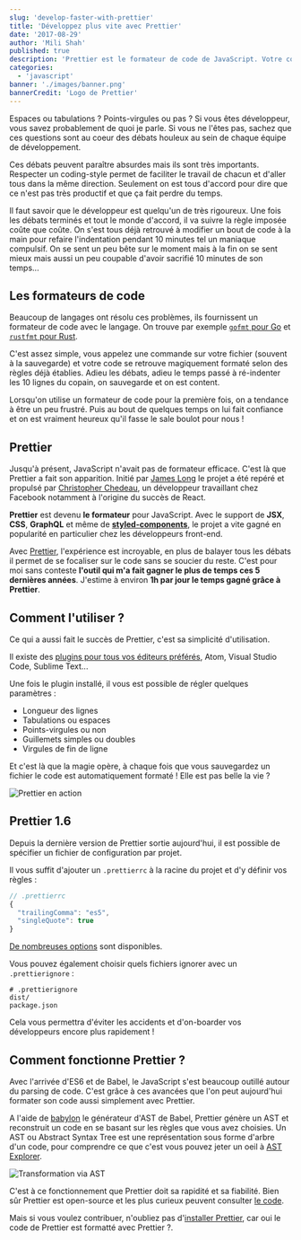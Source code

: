```yaml
---
slug: 'develop-faster-with-prettier'
title: 'Développez plus vite avec Prettier'
date: '2017-08-29'
author: 'Mili Shah'
published: true
description: 'Prettier est le formateur de code de JavaScript. Votre code JavaScript, JSX, CSS ou GraphQL est automatiquement formaté à la sauvegarde !'
categories:
  - 'javascript'
banner: './images/banner.png'
bannerCredit: 'Logo de Prettier'
---
```


Espaces ou tabulations ? Points-virgules ou pas ? Si vous êtes développeur, vous savez probablement de quoi je parle. Si vous ne l'êtes pas, sachez que ces questions sont au coeur des débats houleux au sein de chaque équipe de développement.

Ces débats peuvent paraître absurdes mais ils sont très importants. Respecter un coding-style permet de faciliter le travail de chacun et d'aller tous dans la même direction. Seulement on est tous d'accord pour dire que ce n'est pas très productif et que ça fait perdre du temps.

Il faut savoir que le développeur est quelqu'un de très rigoureux. Une fois les débats terminés et tout le monde d'accord, il va suivre la règle imposée coûte que coûte. On s'est tous déjà retrouvé à modifier un bout de code à la main pour refaire l'indentation pendant 10 minutes tel un maniaque compulsif. On se sent un peu bête sur le moment mais à la fin on se sent mieux mais aussi un peu coupable d'avoir sacrifié 10 minutes de son temps...

## Les formateurs de code

Beaucoup de langages ont résolu ces problèmes, ils fournissent un formateur de code avec le langage. On trouve par exemple [`gofmt` pour Go](https://golang.org/cmd/gofmt/) et [`rustfmt` pour Rust](https://github.com/rust-lang-nursery/rustfmt).

C'est assez simple, vous appelez une commande sur votre fichier (souvent à la sauvegarde) et votre code se retrouve magiquement formaté selon des règles déjà établies. Adieu les débats, adieu le temps passé à ré-indenter les 10 lignes du copain, on sauvegarde et on est content.

Lorsqu'on utilise un formateur de code pour la première fois, on a tendance à être un peu frustré. Puis au bout de quelques temps on lui fait confiance et on est vraiment heureux qu'il fasse le sale boulot pour nous !

## Prettier

Jusqu'à présent, JavaScript n'avait pas de formateur efficace. C'est là que Prettier a fait son apparition. Initié par [James Long](https://github.com/jlongster) le projet a été repéré et propulsé par [Christopher Chedeau](https://github.com/vjeux), un développeur travaillant chez Facebook notamment à l'origine du succès de React.

**Prettier** est devenu **le formateur** pour JavaScript. Avec le support de **JSX**, **CSS**, **GraphQL** et même de **[styled-components](https://www.styled-components.com/)**, le projet a vite gagné en popularité en particulier chez les développeurs front-end.

Avec [Prettier](https://github.com/prettier/prettier/), l'expérience est incroyable, en plus de balayer tous les débats il permet de se focaliser sur le code sans se soucier du reste. C'est pour moi sans conteste **l'outil qui m'a fait gagner le plus de temps ces 5 dernières années**. J'estime à environ **1h par jour le temps gagné grâce à Prettier**.

## Comment l'utiliser ?

Ce qui a aussi fait le succès de Prettier, c'est sa simplicité d'utilisation.

Il existe des [plugins pour tous vos éditeurs préférés](https://prettier.io/docs/en/editors.html), Atom, Visual Studio Code, Sublime Text...

Une fois le plugin installé, il vous est possible de régler quelques paramètres :

- Longueur des lignes
- Tabulations ou espaces
- Points-virgules ou non
- Guillemets simples ou doubles
- Virgules de fin de ligne

Et c'est là que la magie opère, à chaque fois que vous sauvegardez un fichier le code est automatiquement formaté ! Elle est pas belle la vie ?

![Prettier en action](./images/prettier-demo.gif)

## Prettier 1.6

Depuis la dernière version de Prettier sortie aujourd'hui, il est possible de spécifier un fichier de configuration par projet.

Il vous suffit d'ajouter un `.prettierrc` à la racine du projet et d'y définir vos règles :

```js
// .prettierrc
{
  "trailingComma": "es5",
  "singleQuote": true
}
```

[De nombreuses options](https://prettier.io/docs/en/options.html) sont disponibles.

Vous pouvez également choisir quels fichiers ignorer avec un `.prettierignore` :

```
# .prettierignore
dist/
package.json
```

Cela vous permettra d'éviter les accidents et d'on-boarder vos développeurs encore plus rapidement !

## Comment fonctionne Prettier ?

Avec l'arrivée d'ES6 et de Babel, le JavaScript s'est beaucoup outillé autour du parsing de code. C'est grâce à ces avancées que l'on peut aujourd'hui formater son code aussi simplement avec Prettier.

A l'aide de [babylon](https://github.com/babel/babylon) le générateur d'AST de Babel, Prettier génère un AST et reconstruit un code en se basant sur les règles que vous avez choisies. Un AST ou Abstract Syntax Tree est une représentation sous forme d'arbre d'un code, pour comprendre ce que c'est vous pouvez jeter un oeil à [AST Explorer](https://astexplorer.net).

![Transformation via AST](./images/ast-transform.jpg)

C'est à ce fonctionnement que Prettier doit sa rapidité et sa fiabilité. Bien sûr Prettier est open-source et les plus curieux peuvent consulter [le code](https://github.com/prettier/prettier).

Mais si vous voulez contribuer, n'oubliez pas d'[installer Prettier](https://github.com/prettier/prettier), car oui le code de Prettier est formatté avec Prettier ?.

